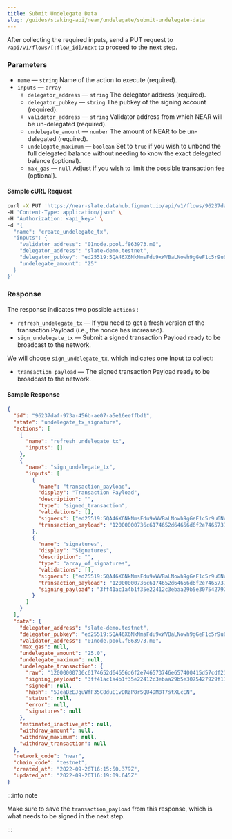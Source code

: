 ```yaml
---
title: Submit Undelegate Data
slug: /guides/staking-api/near/undelegate/submit-undelegate-data
---
```


After collecting the required inputs, send a PUT request to `/api/v1/flows/[:flow_id]/next` to proceed to the next step.

### Parameters

- `name` &mdash; `string` Name of the action to execute (required).
- `inputs` &mdash; `array`
  - `delegator_address` &mdash; `string` The delegator address (required).
  - `delegator_pubkey` &mdash; `string` The pubkey of the signing account (required).
  - `validator_address` &mdash; `string` Validator address from which NEAR will be un-delegated (required).
  - `undelegate_amount` &mdash; `number` The amount of NEAR to be un-delegated (required).
  - `undelegate_maximum` &mdash; `boolean` Set to `true` if you wish to unbond the full delegated balance without needing to know the exact delegated balance (optional).
  - `max_gas` &mdash; `null` Adjust if you wish to limit the possible transaction fee (optional).

#### Sample cURL Request

```bash {5-11}
curl -X PUT 'https://near-slate.datahub.figment.io/api/v1/flows/96237daf-973a-456b-ae07-a5e16eeffbd1/next' \
-H 'Content-Type: application/json' \
-H 'Authorization: <api_key>' \
-d '{
  "name": "create_undelegate_tx",
  "inputs": {
    "validator_address": "01node.pool.f863973.m0",
    "delegator_address": "slate-demo.testnet",
    "delegator_pubkey": "ed25519:5QA46X6NkNmsFdu9xWVBaLNowh9gGeF1c5r9u6NcxaLY",
    "undelegate_amount": "25"
  }
}'
```

### Response

The response indicates two possible `actions` :

- `refresh_undelegate_tx` &mdash; If you need to get a fresh version of the transaction Payload (i.e., the nonce has increased).
- `sign_undelegate_tx` &mdash; Submit a signed transaction Payload ready to be broadcast to the network.

We will choose `sign_undelegate_tx`, which indicates one Input to collect:

- `transaction_payload` &mdash; The signed transaction Payload ready to be broadcast to the network.

#### Sample Response

```json
{
  "id": "96237daf-973a-456b-ae07-a5e16eeffbd1",
  "state": "undelegate_tx_signature",
  "actions": [
    {
      "name": "refresh_undelegate_tx",
      "inputs": []
    },
    {
      "name": "sign_undelegate_tx",
      "inputs": [
        {
          "name": "transaction_payload",
          "display": "Transaction Payload",
          "description": "",
          "type": "signed_transaction",
          "validations": [],
          "signers": ["ed25519:5QA46X6NkNmsFdu9xWVBaLNowh9gGeF1c5r9u6NcxaLY"],
          "transaction_payload": "12000000736c6174652d64656d6f2e746573746e657400415d57cdf21d28e35e0cfa864e895c18b4bc6a711642d38eb6762af81ec1cf3905cc1038fc5700001600000030316e6f64652e706f6f6c2e663836333937332e6d308e0f6b6bb5b283186516419e2d4c06a47f7d55b456b83947fb5f8fb815957df6010000000207000000756e7374616b65270000007b22616d6f756e74223a223235303030303030303030303030303030303030303030303030227d00e057eb481b000000000000000000000000000000000000"
        },
        {
          "name": "signatures",
          "display": "Signatures",
          "description": "",
          "type": "array_of_signatures",
          "validations": [],
          "signers": ["ed25519:5QA46X6NkNmsFdu9xWVBaLNowh9gGeF1c5r9u6NcxaLY"],
          "transaction_payload": "12000000736c6174652d64656d6f2e746573746e657400415d57cdf21d28e35e0cfa864e895c18b4bc6a711642d38eb6762af81ec1cf3905cc1038fc5700001600000030316e6f64652e706f6f6c2e663836333937332e6d308e0f6b6bb5b283186516419e2d4c06a47f7d55b456b83947fb5f8fb815957df6010000000207000000756e7374616b65270000007b22616d6f756e74223a223235303030303030303030303030303030303030303030303030227d00e057eb481b000000000000000000000000000000000000",
          "signing_payload": "3ff41ac1a4b1f35e22412c3ebaa29b5e3075427929f111609d1cfc6706a27e2b"
        }
      ]
    }
  ],
  "data": {
    "delegator_address": "slate-demo.testnet",
    "delegator_pubkey": "ed25519:5QA46X6NkNmsFdu9xWVBaLNowh9gGeF1c5r9u6NcxaLY",
    "validator_address": "01node.pool.f863973.m0",
    "max_gas": null,
    "undelegate_amount": "25.0",
    "undelegate_maximum": null,
    "undelegate_transaction": {
      "raw": "12000000736c6174652d64656d6f2e746573746e657400415d57cdf21d28e35e0cfa864e895c18b4bc6a711642d38eb6762af81ec1cf3905cc1038fc5700001600000030316e6f64652e706f6f6c2e663836333937332e6d308e0f6b6bb5b283186516419e2d4c06a47f7d55b456b83947fb5f8fb815957df6010000000207000000756e7374616b65270000007b22616d6f756e74223a223235303030303030303030303030303030303030303030303030227d00e057eb481b000000000000000000000000000000000000",
      "signing_payload": "3ff41ac1a4b1f35e22412c3ebaa29b5e3075427929f111609d1cfc6706a27e2b",
      "signed": null,
      "hash": "5JeaBzEJguWfF35C8duE1vDRzP8rSQU4DM8T7stXLcEN",
      "status": null,
      "error": null,
      "signatures": null
    },
    "estimated_inactive_at": null,
    "withdraw_amount": null,
    "withdraw_maximum": null,
    "withdraw_transaction": null
  },
  "network_code": "near",
  "chain_code": "testnet",
  "created_at": "2022-09-26T16:15:50.379Z",
  "updated_at": "2022-09-26T16:19:09.645Z"
}
```

:::info note

Make sure to save the `transaction_payload` from this response, which is what needs to be signed in the next step.

:::
